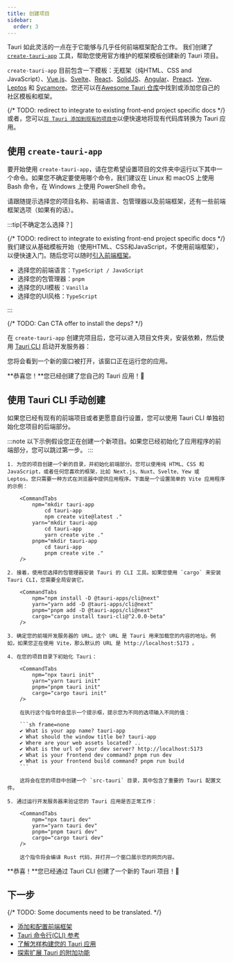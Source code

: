 ```yaml
---
title: 创建项目
sidebar:
  order: 3
---
```




Tauri 如此灵活的一点在于它能够与几乎任何前端框架配合工作。
我们创建了 [`create-tauri-app`](https://github.com/tauri-apps/create-tauri-app) 工具，帮助您使用官方维护的框架模板创建新的 Tauri 项目。

`create-tauri-app` 目前包含一下模板：无框架（纯HTML、CSS and JavaScript）、[Vue.js](https://vuejs.org)、[Svelte](https://svelte.dev)、[React](https://reactjs.org/)、[SolidJS](https://www.solidjs.com/)、[Angular](https://angular.io/)、[Preact](https://preactjs.com/)、[Yew](https://yew.rs/)、[Leptos](https://github.com/leptos-rs/leptos) 和 [Sycamore](https://sycamore-rs.netlify.app/)。您还可以在[Awesome Tauri 仓库](https://github.com/tauri-apps/awesome-tauri)中找到或添加您自己的社区模板和框架。

{/* TODO: redirect to integrate to existing front-end project specific docs */}
或者，您可以[`将 Tauri 添加到现有的项目中`](#使用-tauri-cli-手动创建)以便快速地将现有代码库转换为 Tauri 应用。

## 使用 `create-tauri-app`

要开始使用 `create-tauri-app`，请在您希望设置项目的文件夹中运行以下其中一个命令。如果您不确定要使用哪个命令，我们建议在 Linux 和 macOS 上使用 Bash 命令，在 Windows 上使用 PowerShell 命令。

<Cta />

请跟随提示选择您的项目名称、前端语言、包管理器以及前端框架，还有一些前端框架选项（如果有的话）。

:::tip[不确定怎么选择？]

{/* TODO: redirect to integrate to existing front-end project specific docs */}
我们建议从基础模板开始（使用HTML、CSS和JavaScript，不使用前端框架），以便快速入门。随后您可以随时[引入前端框架](/zh-cn/start/create-project/)。

- 选择您的前端语言：`TypeScript / JavaScript`
- 选择您的包管理器：`pnpm`
- 选择您的UI模板：`Vanilla`
- 选择您的UI风格：`TypeScript`

:::

{/* TODO: Can CTA offer to install the deps? */}

在 `create-tauri-app` 创建完项目后，您可以进入项目文件夹，安装依赖，然后使用 [Tauri CLI](/reference/cli) 启动开发服务器：


<CommandTabs
  npm="cd tauri-app
    npm install
    npm run tauri dev"
  yarn="cd tauri-app
    yarn install
    yarn tauri dev"
  pnpm="cd tauri-app
    pnpm install
    pnpm tauri dev"
  cargo="cd tauri-app
    cargo tauri dev"
/>

您将会看到一个新的窗口被打开，该窗口正在运行您的应用。

**恭喜您！**您已经创建了您自己的 Tauri 应用！🚀

## 使用 Tauri CLI 手动创建

如果您已经有现有的前端项目或者更愿意自行设置，您可以使用 Tauri CLI 单独初始化您项目的后端部分。

:::note
以下示例假设您正在创建一个新项目。如果您已经初始化了应用程序的前端部分，您可以跳过第一步。
:::

<Steps>

    1. 为您的项目创建一个新的目录，并初始化前端部分。您可以使用纯 HTML、CSS 和 JavaScript，或者任何您喜欢的框架，比如 Next.js、Nuxt、Svelte、Yew 或 Leptos。您只需要一种方式在浏览器中提供应用程序。下面是一个设置简单的 Vite 应用程序的示例：

        <CommandTabs
            npm="mkdir tauri-app
                cd tauri-app
                npm create vite@latest ."
            yarn="mkdir tauri-app
                cd tauri-app
                yarn create vite ."
            pnpm="mkdir tauri-app
                cd tauri-app
                pnpm create vite ."
        />

    2. 接着，使用您选择的包管理器安装 Tauri 的 CLI 工具。如果您使用 `cargo` 来安装 Tauri CLI，您需要全局安装它。

        <CommandTabs
            npm="npm install -D @tauri-apps/cli@next"
            yarn="yarn add -D @tauri-apps/cli@next"
            pnpm="pnpm add -D @tauri-apps/cli@next"
            cargo="cargo install tauri-cli@^2.0.0-beta"
        />

    3. 确定您的前端开发服务器的 URL。这个 URL 是 Tauri 用来加载您的内容的地址。例如，如果您正在使用 Vite，那么默认的 URL 是 http://localhost:5173 。

    4. 在您的项目目录下初始化 Tauri：

        <CommandTabs
            npm="npx tauri init"
            yarn="yarn tauri init"
            pnpm="pnpm tauri init"
            cargo="cargo tauri init"
        />

        在执行这个指令时会显示一个提示框，提示您为不同的选项输入不同的值：

        ```sh frame=none
        ✔ What is your app name? tauri-app
        ✔ What should the window title be? tauri-app
        ✔ Where are your web assets located? ..
        ✔ What is the url of your dev server? http://localhost:5173
        ✔ What is your frontend dev command? pnpm run dev
        ✔ What is your frontend build command? pnpm run build
        ```

        这将会在您的项目中创建一个 `src-tauri` 目录，其中包含了重要的 Tauri 配置文件。

    5. 通过运行开发服务器来验证您的 Tauri 应用是否正常工作：

        <CommandTabs
            npm="npx tauri dev"
            yarn="yarn tauri dev"
            pnpm="pnpm tauri dev"
            cargo="cargo tauri dev"
        />

        这个指令将会编译 Rust 代码，并打开一个窗口展示您的网页内容。

</Steps>

**恭喜！**您已经通过 Tauri CLI 创建了一个新的 Tauri 项目！🚀

## 下一步

{/* TODO: Some documents need to be translated. */}
- [添加和配置前端框架](/zh-cn/start/frontend/)
- [Tauri 命令行(CLI) 参考](/reference/cli/)
- [了解怎样构建您的 Tauri 应用](/develop/)
- [探索扩展 Tauri 的附加功能](/plugin/)
